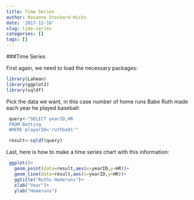 ```yaml
---
title: Time Series
author: Roxanne Stockard-Hicks
date: '2017-12-18'
slug: time-series
categories: []
tags: []
---
```


###Time Series

First again, we need to load the necessary packages:
```r
library(Lahman)
library(ggplot2)
library(sqldf)
```

Pick the data we want, in this case number of home runs Babe Ruth made each year he played baseball:
```r
 query<-"SELECT yearID,HR
 FROM Batting
 WHERE playerID='ruthba01'"

 result<-sqldf(query)
```
 
 Last, here is how to make a time series chart with this information:
```r
 ggplot()+
   geom_point(data=result,aes(x=yearID,y=HR))+
   geom_line(data=result,aes(x=yearID,y=HR))+
   ggtitle("Ruths Homeruns")+
   xlab("Year")+
   ylab("Homeruns")
```